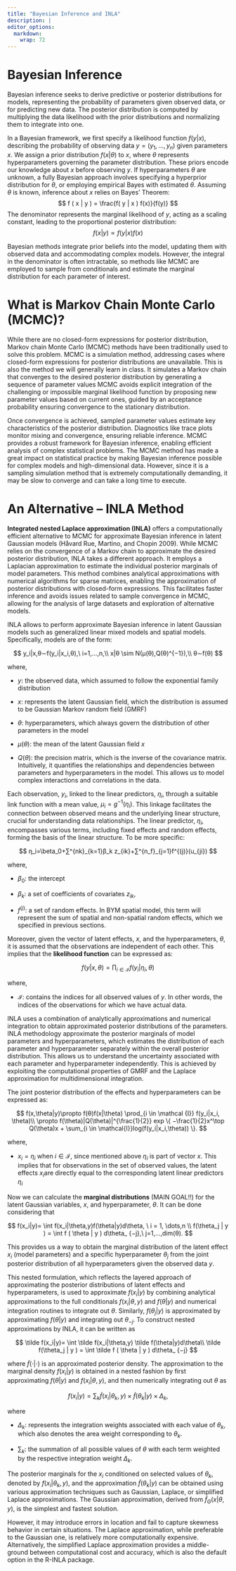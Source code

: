 ```yaml
---
title: "Bayesian Inference and INLA"
description: |
editor_options: 
  markdown: 
    wrap: 72
---
```


# Bayesian Inference

Bayesian inference seeks to derive predictive or posterior distributions
for models, representing the probability of parameters given observed
data, or for predicting new data. The posterior distribution is computed
by multiplying the data likelihood with the prior distributions and
normalizing them to integrate into one.

In a Bayesian framework, we first specify a likelihood function
$f(y|x)$, describing the probability of observing data
$y = (y_1, \dots, y_n)$ given parameters $x$. We assign a prior
distribution $f(x|\theta)$ to $x$, where $\theta$ represents
hyperparameters governing the parameter distribution. These priors
encode our knowledge about $x$ before observing $y$. If hyperparameters
$\theta$ are unknown, a fully Bayesian approach involves specifying a
hyperprior distribution for $\theta$, or employing empirical Bayes with
estimated $\theta$. Assuming $\theta$ is known, inference about $x$
relies on Bayes' Theorem: $$
f ( x | y ) = \frac{f( y | x )  f(x)}{f(y)}
$$ The denominator represents the marginal likelihood of $y$, acting as
a scaling constant, leading to the proportional posterior distribution:
$$
f ( x| y ) \propto f( y | x )  f(x)
$$

Bayesian methods integrate prior beliefs into the model, updating them
with observed data and accommodating complex models. However, the
integral in the denominator is often intractable, so methods like MCMC
are employed to sample from conditionals and estimate the marginal
distribution for each parameter of interest.

# What is Markov Chain Monte Carlo (MCMC)?

While there are no closed-form expressions for posterior distribution,
Markov chain Monte Carlo (MCMC) methods have been traditionally used to
solve this problem. MCMC is a simulation method, addressing cases where
closed-form expressions for posterior distributions are unavailable.
This is also the method we will generally learn in class. It simulates a
Markov chain that converges to the desired posterior distribution by
generating a sequence of parameter values MCMC avoids explicit
integration of the challenging or impossible marginal likelihood
function by proposing new parameter values based on current ones, guided
by an acceptance probability ensuring convergence to the stationary
distribution.

Once convergence is achieved, sampled parameter values estimate key
characteristics of the posterior distribution. Diagnostics like trace
plots monitor mixing and convergence, ensuring reliable inference. MCMC
provides a robust framework for Bayesian inference, enabling efficient
analysis of complex statistical problems. The MCMC method has made a
great impact on statistical practice by making Bayesian inference
possible for complex models and high-dimensional data. However, since it
is a sampling simulation method that is extremely computationally
demanding, it may be slow to converge and can take a long time to
execute.

# An Alternative -- INLA Method

**Integrated nested Laplace approximation (INLA)** offers a
computationally efficient alternative to MCMC for approximate Bayesian
inference in latent Gaussian models (Håvard Rue, Martino, and Chopin
2009). While MCMC relies on the convergence of a Markov chain to
approximate the desired posterior distribution, INLA takes a different
approach. It employs a Laplacian approximation to estimate the
individual posterior marginals of model parameters. This method combines
analytical approximations with numerical algorithms for sparse matrices,
enabling the approximation of posterior distributions with closed-form
expressions. This facilitates faster inference and avoids issues related
to sample convergence in MCMC, allowing for the analysis of large
datasets and exploration of alternative models.

INLA allows to perform approximate Bayesian inference in latent Gaussian
models such as generalized linear mixed models and spatial models.
Specifically, models are of the form:

$$
y_i|x,θ∼f(y_i|x_i,θ),\ i=1,…,n,\\
x|θ \sim N(μ(θ),Q(θ)^{−1}),\\
θ∼f(θ)
$$

where,

-   $y$: the observed data, which assumed to follow the exponential
    family distribution

-   $x$: represents the latent Gaussian field, which the distribution is
    assumed to be Gaussian Markov random field (GMRF)

-   $\theta$: hyperparameters, which always govern the distribution of
    other parameters in the model

-   $\mu(\theta)$: the mean of the latent Gaussian field $x$

-   $Q(θ)$: the precision matrix, which is the inverse of the covariance
    matrix. Intuitively, it quantifies the relationships and
    dependencies between parameters and hyperparameters in the model.
    This allows us to model complex interactions and correlations in the
    data.

Each observation, $y_i$, linked to the linear predictors, $\eta_i$,
through a suitable link function with a mean value,
$\mu_i=g^{-1}(\eta_i)$. This linkage facilitates the connection between
observed means and the underlying linear structure, crucial for
understanding data relationships. The linear predictor, $\eta_i$,
encompasses various terms, including fixed effects and random effects,
forming the basis of the linear structure. To be more specific:

$$
η_i=\beta_0+∑^{nk}_{k=1}β_k z_{ik}+∑^{n_f}_{j=1}f^{(j)}(u_{ji})
$$

where,

-   $\beta_0$: the intercept

-   $\beta_k$: a set of coefficients of covariates $z_{ik}$,

-   $f^{(j)}$: a set of random effects. In BYM spatial model, this term
    will represent the sum of spatial and non-spatial random effects,
    which we specified in previous sections.

Moreover, given the vector of latent effects, $x$, and the
hyperparameters, $\theta$, it is assumed that the observations are
independent of each other. This implies that the **likelihood function**
can be expressed as:

$$
f(y|x,\theta)=\prod_{i \in \mathcal {I}} f(y_i|\eta_i, \theta)
$$

where,

-   $\mathcal{I}$: contains the indices for all observed values of $y$.
    In other words, the indices of the observations for which we have
    actual data.

INLA uses a combination of analytically approximations and numerical
integration to obtain approximated posterior distributions of the
parameters. INLA methodology approximate the posterior marginals of
model parameters and hyperparameters, which estimates the distribution
of each parameter and hyperparameter separately within the overall
posterior distribution. This allows us to understand the uncertainty
associated with each parameter and hyperparameter independently. This is
achieved by exploiting the computational properties of GMRF and the
Laplace approximation for multidimensional integration.

The joint posterior distribution of the effects and hyperparameters can
be expressed as:

$$
f(x,\theta|y)\propto f(θ)f(x|\theta) \prod_{i \in \mathcal {I}} f(y_i|x_i, \theta)\\
\propto f(\theta)|Q(\theta)|^{\frac{1}{2}} exp \{ −\frac{1}{2}x^\top Q(\theta)x + \sum_{i \in \mathcal{I}}log(f(y_i|x_i,\theta)) \}.
$$

where,

-   $x_i = \eta_i$ when $i \in \mathcal{I}$, since mentioned above
    $\eta_i$ is part of vector $x$. This implies that for observations
    in the set of observed values, the latent effects $x_i$​ are directly
    equal to the corresponding latent linear predictors $\eta_i$

Now we can calculate the **marginal distributions** (MAIN GOAL!!) for
the latent Gaussian variables, $x$, and hyperparameter, $\theta$. It can
be done considering that

$$
f(x_i|y)= \int f(x_i|\theta,y)f(\theta|y)d\theta, \ i = 1, \dots,n \\
f(\theta_j | y ) = \int f ( \theta | y ) d\theta_ {−j},\ j=1,…,dim(θ).
$$

​This provides us a way to obtain the marginal distribution of the latent
effect $x_i$ (model parameters) and a specific hyperparameter $\theta_j$​
from the joint posterior distribution of all hyperparameters given the
observed data $y$.

This nested formulation, which reflects the layered approach of
approximating the posterior distributions of latent effects and
hyperparameters, is used to approximate $f(x_i|y)$ by combining
analytical approximations to the full conditionals $f(x_i|\theta,y)$ and
$f(\theta|y)$ and numerical integration routines to integrate out
$\theta$. Similarly, $f(\theta_j|y)$ is approximated by approximating
$f(\theta|y)$ and integrating out $\theta_{-j}$. To construct nested
approximations by INLA, it can be written as

$$
\tilde f(x_i|y)= \int \tilde f(x_i|\theta,y) \tilde f(\theta|y)d\theta\\
\tilde f(\theta_j | y ) = \int \tilde f ( \theta | y ) d\theta_ {−j}
$$

where $\tilde f( \cdot| \cdot)$ is an approximated posterior density.
The approximation to the marginal density $f(x_i|y)$ is obtained in a
nested fashion by first approximating $f(\theta|y)$ and
$f(x_i|\theta,y)$, and then numerically integrating out $\theta$ as

$$
f(x_i|y)=\sum_k \tilde f(x_i|\theta_k,y)\times\tilde f(\theta_k|y)\times \Delta_k,
$$

where

-   $\Delta_k$: represents the integration weights associated with each
    value of $\theta_k$​, which also denotes the area weight
    corresponding to $\theta_k$.

-   $\sum _k$: the summation of all possible values of $\theta$ with
    each term weighted by the respective integration weight
    $\Delta_{k}$.

The posterior marginals for the $x_i$ conditioned on selected values of
$\theta_k$​, denoted by $f(x_i|\theta_k,y)$, and the approximation
$\tilde f (\theta_k|y)$ can be obtained using various approximation
techniques such as Gaussian, Laplace, or simplified Laplace
approximations. The Gaussian approximation, derived from
$\tilde f_G(x|\theta,y)$, is the simplest and fastest solution.

However, it may introduce errors in location and fail to capture
skewness behavior in certain situations. The Laplace approximation,
while preferable to the Gaussian one, is relatively more computationally
expensive. Alternatively, the simplified Laplace approximation provides
a middle-ground between computational cost and accuracy, which is also
the default option in the R-INLA package.
